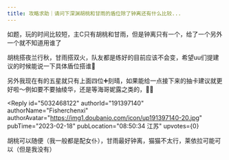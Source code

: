 ```yaml
---
title: 攻略求助｜请问下深渊胡桃和甘雨的盾位除了钟离还有什么比较...
---
```



<Forum groupName="原神" groupUrl="https://www.douban.com/group/genshin/" archivedAt="2025-05-16T14:46:12.560Z">
  <Post
    id="283537826"
    title="攻略求助｜请问下深渊胡桃和甘雨的盾位除了钟离还有什么比较..."
    url="https://www.douban.com/group/topic/283537826/?_spm_id=MjAyNzY1ODQ4"
    pubTime="2023-02-18"
    highlightUserId="191397140"
  >
如题，玩的时间比较短，主C只有胡桃和甘雨，但是钟离只有一个，给了一个另外一个就不知道用谁了

胡桃搭夜兰行秋，甘雨搭双火，队友都是练好的目前应该不会变，希望uu们提建议的时候能说一下具体盾位搭谁🥺

另外我现在有的五星就只有上面四位➕刻晴，如果能给一点接下来的抽卡建议就更好啦～例如要不要抽绫华，还是等海哥妮露之类的，🫶🏻

<Reply
  id="5032468122"
  authorId="191397140"
  authorName="Fisherchenxi"
  authorAvatar="https://img1.doubanio.com/icon/up191397140-20.jpg"
  pubTime="2023-02-18"
  pubLocation="08:50:34 江苏"
  upvotes={0}
>
胡桃可以随便（我一般都是配女仆），甘雨最好钟离，猫猫不太行，莱依拉可能可以（但是我没有）
</Reply>
  </Post>
</Forum>
